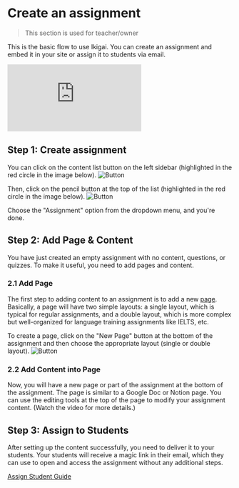 
# Create an assignment
> This section is used for teacher/owner

This is the basic flow to use Ikigai.
You can create an assignment and embed it in your site or assign it to students via email.

<Bleed>
    <iframe
      src="https://www.loom.com/embed/9334a4d8374d439b8708ebcbd49fba9a?sid=d81c4d59-77b0-4e56-846b-5f665109b5e6"
      frameBorder="0"
      webkitAllowFullScreen
      mozAllowFullScreen
      allowFullScreen
      style={{top: 0, left: 0, width: "100%", height: "350px"}}
    >
    </iframe>
</Bleed>

## Step 1: Create assignment

You can click on the content list button on the left sidebar (highlighted in the red circle in the image below).
<Image src="/content_button.png" alt="Button" width={300} height={300} />

Then, click on the pencil button at the top of the list (highlighted in the red circle in the image below).
<Image src="/edit_content.png" alt="Button" width={300} height={300} />

Choose the "Assignment" option from the dropdown menu, and you're done.

## Step 2: Add Page & Content

You have just created an empty assignment with no content, questions, or quizzes.
To make it useful, you need to add pages and content.

### 2.1 Add Page

The first step to adding content to an assignment is to add a new [page](/concept#pages).
Basically, a page will have two simple layouts: a single layout, which is typical for regular assignments,
and a double layout, which is more complex but well-organized for language training assignments like IELTS, etc.

To create a page, click on the "New Page" button at the bottom of the assignment
and then choose the appropriate layout (single or double layout).
<Image src="/new_page.png" alt="Button" width={300} height={300} />

### 2.2 Add Content into Page

Now, you will have a new page or part of the assignment at the bottom of the assignment.
The page is similar to a Google Doc or Notion page.
You can use the editing tools at the top of the page to modify your assignment content. (Watch the video for more details.)

## Step 3: Assign to Students

After setting up the content successfully, you need to deliver it to your students.
Your students will receive a magic link in their email, which they can use to open and access the assignment without any additional steps.

[Assign Student Guide](/assignment_docs/setting_and_assign_assignment#assign)
